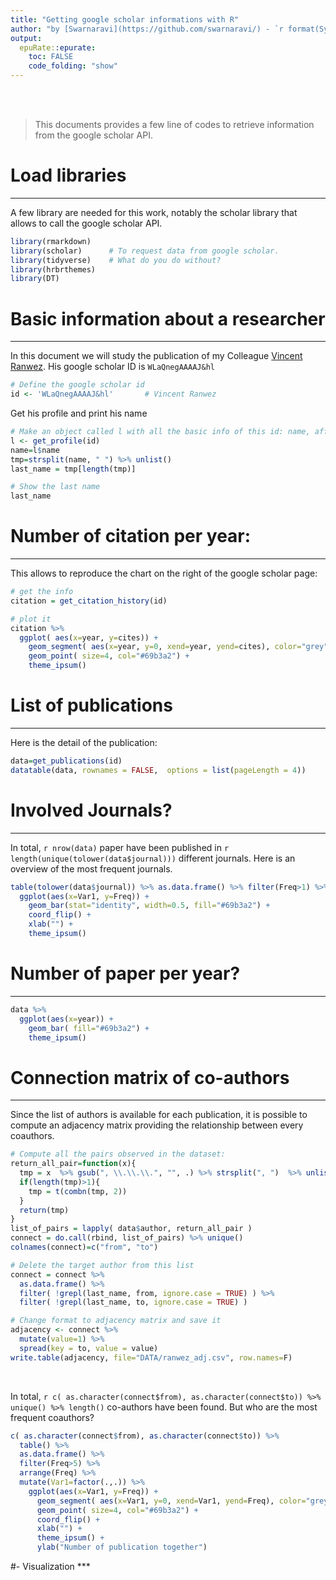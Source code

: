 ```yaml
---
title: "Getting google scholar informations with R"
author: "by [Swarnaravi](https://github.com/swarnaravi/) - `r format(Sys.time(), '%d %B %Y')`"
output:
  epuRate::epurate:
    toc: FALSE
    code_folding: "show"
---
```


<br><br>

> This documents provides a few line of codes to retrieve information from the google scholar API.


# Load libraries
***

A few library are needed for this work, notably the scholar library that allows to call the google scholar API.
```r
library(rmarkdown)
library(scholar)      # To request data from google scholar.
library(tidyverse)    # What do you do without?
library(hrbrthemes)
library(DT)
```


# Basic information about a researcher
***

In this document we will study the publication of my Colleague [Vincent Ranwez](https://sites.google.com/site/ranwez/). His google scholar ID is `WLaQnegAAAAJ&hl`
```r
# Define the google scholar id
id <- 'WLaQnegAAAAJ&hl'       # Vincent Ranwez
```

Get his profile and print his name
```r
# Make an object called l with all the basic info of this id: name, affiliation, # of cites, H index, homepage ...
l <- get_profile(id)
name=l$name
tmp=strsplit(name, " ") %>% unlist()
last_name = tmp[length(tmp)]

# Show the last name
last_name
```

# Number of citation per year:
***

This allows to reproduce the chart on the right of the google scholar page: 
```r
# get the info
citation = get_citation_history(id)

# plot it
citation %>% 
  ggplot( aes(x=year, y=cites)) + 
    geom_segment( aes(x=year, y=0, xend=year, yend=cites), color="grey") +
    geom_point( size=4, col="#69b3a2") + 
    theme_ipsum()
```




# List of publications
***
Here is the detail of the publication:
```r
data=get_publications(id)
datatable(data, rownames = FALSE,  options = list(pageLength = 4))
```



# Involved Journals?
***
In total, `r nrow(data)` paper have been published in `r length(unique(tolower(data$journal)))` different journals. Here is an overview of the most frequent journals.
```r
table(tolower(data$journal)) %>% as.data.frame() %>% filter(Freq>1) %>% arrange(Freq) %>% mutate(Var1=factor(Var1, Var1)) %>%
  ggplot(aes(x=Var1, y=Freq)) +
    geom_bar(stat="identity", width=0.5, fill="#69b3a2") +
    coord_flip() +
    xlab("") +
    theme_ipsum()
```


# Number of paper per year?
***

```r
data %>% 
  ggplot(aes(x=year)) + 
    geom_bar( fill="#69b3a2") +
    theme_ipsum()
```


# Connection matrix of co-authors
***

Since the list of authors is available for each publication, it is possible to compute an adjacency matrix providing the relationship between every coauthors.
```r
# Compute all the pairs observed in the dataset:
return_all_pair=function(x){
  tmp = x  %>% gsub(", \\.\\.\\.", "", .) %>% strsplit(", ")  %>% unlist()
  if(length(tmp)>1){
    tmp = t(combn(tmp, 2))
  }
  return(tmp)
}
list_of_pairs = lapply( data$author, return_all_pair ) 
connect = do.call(rbind, list_of_pairs) %>% unique()
colnames(connect)=c("from", "to")

# Delete the target author from this list
connect = connect %>% 
  as.data.frame() %>% 
  filter( !grepl(last_name, from, ignore.case = TRUE) ) %>% 
  filter( !grepl(last_name, to, ignore.case = TRUE) )

# Change format to adjacency matrix and save it
adjacency <- connect %>% 
  mutate(value=1) %>%
  spread(key = to, value = value)
write.table(adjacency, file="DATA/ranwez_adj.csv", row.names=F)
```

<br>

In total, `r c( as.character(connect$from), as.character(connect$to)) %>% unique() %>% length()` co-authors have been found. But who are the most frequent coauthors?





```r
c( as.character(connect$from), as.character(connect$to)) %>% 
  table() %>% 
  as.data.frame() %>% 
  filter(Freq>5) %>% 
  arrange(Freq) %>% 
  mutate(Var1=factor(.,.)) %>%
    ggplot(aes(x=Var1, y=Freq)) +
      geom_segment( aes(x=Var1, y=0, xend=Var1, yend=Freq), color="grey") +
      geom_point( size=4, col="#69b3a2") + 
      coord_flip() +
      xlab("") +
      theme_ipsum() +
      ylab("Number of publication together")
```




#- Visualization
***





